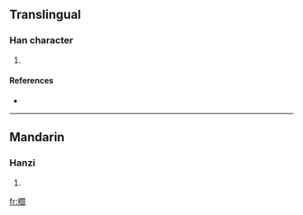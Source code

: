==Translingual==

===Han character===
{{Han char|rn=75|rad=木|as=16|sn=20|four=|canj=木日弓X (DANX)}}

# {{defn|Han|sort=木16}}

====References====
* {{Han ref|kx=0561.150|dkj=15845|dj=0950.060|hdz=21318.100|uh=6AE9|ud=27369}}

----

==Mandarin==

===Hanzi===
{{cmn-hanzi|pin=[[yán]] ([[yan2]])|wg=yen<sup>2</sup>}}

# {{defn|Mandarin}}

[[fr:櫩]]